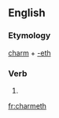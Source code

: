 ==English==

===Etymology===
[[charm]] + [[-eth]]

===Verb===
{{infl|en|verb form}}

# {{archaic third-person singular of|charm}}

{{anagrams:en/acehhmrt}}
[[fr:charmeth]]